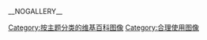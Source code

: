 __NOGALLERY__
{{CategoryTOC}}

[[Category:按主题分类的维基百科图像|Category:按主题分类的维基百科图像]]
[[Category:合理使用图像|Category:合理使用图像]]